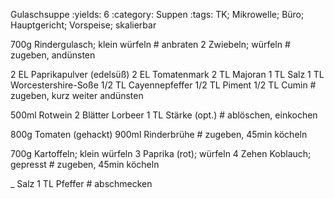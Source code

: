 Gulaschsuppe
:yields: 6
:category: Suppen
:tags: TK; Mikrowelle; Büro; Hauptgericht; Vorspeise; skalierbar

700g Rindergulasch; klein würfeln
# anbraten
2 Zwiebeln; würfeln
# zugeben, andünsten

2 EL Paprikapulver (edelsüß)
2 EL Tomatenmark
2 TL Majoran
1 TL Salz
1 TL Worcestershire-Soße
1/2 TL Cayennepfeffer
1/2 TL Piment
1/2 TL Cumin
# zugeben, kurz weiter andünsten

500ml Rotwein
2 Blätter Lorbeer
1 TL Stärke (opt.)
# ablöschen, einkochen

800g Tomaten (gehackt)
900ml Rinderbrühe
# zugeben, 45min köcheln

700g Kartoffeln; klein würfeln
3 Paprika (rot); würfeln
4 Zehen Koblauch; gepresst
# zugeben, 45min köcheln

_ Salz
1 TL Pfeffer
# abschmecken




